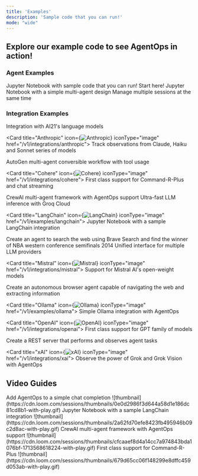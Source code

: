 ```yaml
---
title: 'Examples'
description: 'Sample code that you can run!'
mode: "wide"
---
```


## Explore our example code to see AgentOps in action!

### Agent Examples

<CardGroup cols={2}>
  <Card title="Simple Agent" icon="microchip-ai" iconType="solid" href="/v1/examples/simple_agent">
    Jupyter Notebook with sample code that you can run! Start here!
  </Card>

  <Card title="Multi-Agent" icon="people-arrows" iconType="duotone" href="/v1/examples/multi_agent">
    Jupyter Notebook with a simple multi-agent design
  </Card>

  <Card title="Multi Session" icon="computer" href="/v1/examples/multi_session">
    Manage multiple sessions at the same time
  </Card>
</CardGroup>

### Integration Examples

<CardGroup cols={2}>
  <Card title="AI21" icon="brain" href="/v1/integrations/ai21">
    Integration with AI21's language models
  </Card>

  <Card title="Anthropic" icon={<img src="https://www.github.com/agentops-ai/agentops/blob/main/docs/images/external/anthropic/anthropic_icon_slate.png?raw=true" alt="Anthropic" />} iconType="image" href="/v1/integrations/anthropic">
    Track observations from Claude, Haiku and Sonnet series of models
  </Card>

  <Card title="AutoGen" icon="microsoft" href="/v1/integrations/autogen">
    AutoGen multi-agent conversible workflow with tool usage
  </Card>

  <Card title="Cohere" icon={<img src="https://www.github.com/agentops-ai/agentops/blob/main/docs/images/external/cohere/cohere-logo.svg?raw=true" alt="Cohere" />} iconType="image" href="/v1/integrations/cohere">
    First class support for Command-R-Plus and chat streaming
  </Card>

  <Card title="Crew.ai" icon="ship" href="/v1/integrations/crewai">
    CrewAI multi-agent framework with AgentOps support
  </Card>

  <Card title="Groq" icon="bolt" href="/v1/integrations/groq">
    Ultra-fast LLM inference with Groq Cloud
  </Card>

  <Card title="LangChain" icon={<img src="https://www.github.com/agentops-ai/agentops/blob/main/docs/images/external/langchain/langchain-logo.png?raw=true" alt="LangChain" />} iconType="image" href="/v1/examples/langchain">
    Jupyter Notebook with a sample LangChain integration
  </Card>

  <Card title="Llama Stack" icon="pancakes" href="/v1/integrations/llama_stack">
    Create an agent to search the web using Brave Search and find the winner of NBA western conference semifinals 2014
  </Card>

  <Card title="LiteLLM" icon="train-tram" href="/v1/integrations/litellm">
    Unified interface for multiple LLM providers
  </Card>

  <Card title="Mistral" icon={<img src="https://www.github.com/agentops-ai/agentops/blob/main/docs/images/external/mistral/mistral-ai-icon.png?raw=true" alt="Mistral" />} iconType="image" href="/v1/integrations/mistral">
    Support for Mistral AI's open-weight models
  </Card>

  <Card title="MultiOn" icon="atom" href="/v1/examples/multion">
    Create an autonomous browser agent capable of navigating the web and extracting information
  </Card>

  <Card title="Ollama" icon={<img src="https://www.github.com/agentops-ai/agentops/blob/main/docs/images/external/ollama/ollama-icon.png?raw=true" alt="Ollama" />} iconType="image" href="/v1/examples/ollama">
    Simple Ollama integration with AgentOps
  </Card>

  <Card title="OpenAI" icon={<img src="https://www.github.com/agentops-ai/agentops/blob/main/docs/images/external/openai/openai-logomark.png?raw=true" alt="OpenAI" />} iconType="image" href="/v1/integrations/openai">
    First class support for GPT family of models
  </Card>

  <Card title="REST API" icon="bolt-lightning" href="/v1/examples/restapi">
    Create a REST server that performs and observes agent tasks
  </Card>

  <Card title="xAI" icon={<img src="https://www.github.com/agentops-ai/agentops/blob/main/docs/images/external/xai/xai-logo.png?raw=true" alt="xAI" />} iconType="image" href="/v1/integrations/xai">
    Observe the power of Grok and Grok Vision with AgentOps
  </Card>
</CardGroup>

## Video Guides

<CardGroup cols={2}>
  <Card title="Simple Agent" icon="person-carry-box" iconType="solid" href="https://www.loom.com/share/0e0d2986f3d644a58d1e186dc81cd8b1">
    Add AgentOps to a simple chat completion
    ![thumbnail](https://cdn.loom.com/sessions/thumbnails/0e0d2986f3d644a58d1e186dc81cd8b1-with-play.gif)
  </Card>

  <Card title="Multi-Agent" icon="people-arrows" iconType="duotone" href="https://www.loom.com/share/2a62fd70efe8423fb495946b09c2d8ac">
    Jupyter Notebook with a sample LangChain integration
    ![thumbnail](https://cdn.loom.com/sessions/thumbnails/2a62fd70efe8423fb495946b09c2d8ac-with-play.gif)
  </Card>

  <Card title="Crew.ai" icon="ship" href="https://www.loom.com/share/cfcaaef8d4a14cc7a974843bda1076bf">
    CrewAI multi-agent framework with AgentOps support
    ![thumbnail](https://cdn.loom.com/sessions/thumbnails/cfcaaef8d4a14cc7a974843bda1076bf-1713568618224-with-play.gif)
  </Card>

  <Card title="Cohere" icon="hill-rockslide" href="https://www.loom.com/share/679d65cc06f148299e8dffc459d053ab">
    First class support for Command-R-Plus
    ![thumbnail](https://cdn.loom.com/sessions/thumbnails/679d65cc06f148299e8dffc459d053ab-with-play.gif)
  </Card>
</CardGroup>

<script type="module" src="/scripts/github_stars.js" />

<script type="module" src="/scripts/scroll-img-fadein-animation.js" />

<script type="module" src="/scripts/button_heartbeat_animation.js" />

<script type="module" src="/scripts/adjust_api_dynamically.js" />